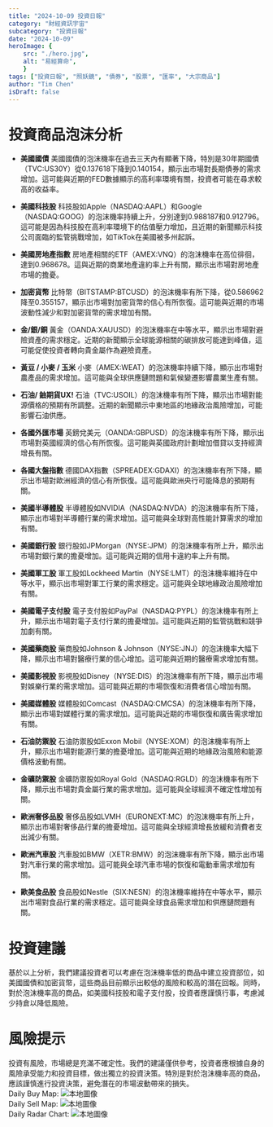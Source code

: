 ```yaml
---
title: "2024-10-09 投資日報"
category: "財經資訊宇宙"
subcategory: "投資日報"
date: "2024-10-09"
heroImage: {
    src: "./hero.jpg",
    alt: "易經算命",
    }
tags: ["投資日報", "照妖鏡", "債券", "股票", "匯率", "大宗商品"]
author: "Tim Chen"
isDraft: false
---
```

# 投資商品泡沫分析

- **美國國債**
  美國國債的泡沫機率在過去三天內有顯著下降，特別是30年期國債（TVC:US30Y）從0.137618下降到0.140154，顯示出市場對長期債券的需求增加。這可能與近期的FED數據顯示的高利率環境有關，投資者可能在尋求較高的收益率。

- **美國科技股**
  科技股如Apple（NASDAQ:AAPL）和Google（NASDAQ:GOOG）的泡沫機率持續上升，分別達到0.988187和0.912796。這可能是因為科技股在高利率環境下的估值壓力增加，且近期的新聞顯示科技公司面臨的監管挑戰增加，如TikTok在美國被多州起訴。

- **美國房地產指數**
  房地產相關的ETF（AMEX:VNQ）的泡沫機率在高位徘徊，達到0.968678。這與近期的商業地產違約率上升有關，顯示出市場對房地產市場的擔憂。

- **加密貨幣**
  比特幣（BITSTAMP:BTCUSD）的泡沫機率有所下降，從0.586962降至0.355157，顯示出市場對加密貨幣的信心有所恢復。這可能與近期的市場波動性減少和對加密貨幣的需求增加有關。

- **金/銀/銅**
  黃金（OANDA:XAUUSD）的泡沫機率在中等水平，顯示出市場對避險資產的需求穩定。近期的新聞顯示全球能源相關的碳排放可能達到峰值，這可能促使投資者轉向貴金屬作為避險資產。

- **黃豆 / 小麥 / 玉米**
  小麥（AMEX:WEAT）的泡沫機率持續下降，顯示出市場對農產品的需求增加。這可能與全球供應鏈問題和氣候變遷影響農業生產有關。

- **石油/ 鈾期貨UX!**
  石油（TVC:USOIL）的泡沫機率有所下降，顯示出市場對能源價格的預期有所調整。近期的新聞顯示中東地區的地緣政治風險增加，可能影響石油供應。

- **各國外匯市場**
  英鎊兌美元（OANDA:GBPUSD）的泡沫機率有所下降，顯示出市場對英國經濟的信心有所恢復。這可能與英國政府計劃增加借貸以支持經濟增長有關。

- **各國大盤指數**
  德國DAX指數（SPREADEX:GDAXI）的泡沫機率有所下降，顯示出市場對歐洲經濟的信心有所恢復。這可能與歐洲央行可能降息的預期有關。

- **美國半導體股**
  半導體股如NVIDIA（NASDAQ:NVDA）的泡沫機率有所下降，顯示出市場對半導體行業的需求增加。這可能與全球對高性能計算需求的增加有關。

- **美國銀行股**
  銀行股如JPMorgan（NYSE:JPM）的泡沫機率有所上升，顯示出市場對銀行業的擔憂增加。這可能與近期的信用卡違約率上升有關。

- **美國軍工股**
  軍工股如Lockheed Martin（NYSE:LMT）的泡沫機率維持在中等水平，顯示出市場對軍工行業的需求穩定。這可能與全球地緣政治風險增加有關。

- **美國電子支付股**
  電子支付股如PayPal（NASDAQ:PYPL）的泡沫機率有所上升，顯示出市場對電子支付行業的擔憂增加。這可能與近期的監管挑戰和競爭加劇有關。

- **美國藥商股**
  藥商股如Johnson & Johnson（NYSE:JNJ）的泡沫機率大幅下降，顯示出市場對醫療行業的信心增加。這可能與近期的醫療需求增加有關。

- **美國影視股**
  影視股如Disney（NYSE:DIS）的泡沫機率有所下降，顯示出市場對娛樂行業的需求增加。這可能與近期的市場恢復和消費者信心增加有關。

- **美國媒體股**
  媒體股如Comcast（NASDAQ:CMCSA）的泡沫機率有所下降，顯示出市場對媒體行業的需求增加。這可能與近期的市場恢復和廣告需求增加有關。

- **石油防禦股**
  石油防禦股如Exxon Mobil（NYSE:XOM）的泡沫機率有所上升，顯示出市場對能源行業的擔憂增加。這可能與近期的地緣政治風險和能源價格波動有關。

- **金礦防禦股**
  金礦防禦股如Royal Gold（NASDAQ:RGLD）的泡沫機率有所下降，顯示出市場對貴金屬行業的需求增加。這可能與全球經濟不確定性增加有關。

- **歐洲奢侈品股**
  奢侈品股如LVMH（EURONEXT:MC）的泡沫機率有所上升，顯示出市場對奢侈品行業的擔憂增加。這可能與全球經濟增長放緩和消費者支出減少有關。

- **歐洲汽車股**
  汽車股如BMW（XETR:BMW）的泡沫機率有所下降，顯示出市場對汽車行業的需求增加。這可能與全球汽車市場的恢復和電動車需求增加有關。

- **歐美食品股**
  食品股如Nestle（SIX:NESN）的泡沫機率維持在中等水平，顯示出市場對食品行業的需求穩定。這可能與全球食品需求增加和供應鏈問題有關。

# 投資建議

基於以上分析，我們建議投資者可以考慮在泡沫機率低的商品中建立投資部位，如美國國債和加密貨幣，這些商品目前顯示出較低的風險和較高的潛在回報。同時，對於泡沫機率高的商品，如美國科技股和電子支付股，投資者應謹慎行事，考慮減少持倉以降低風險。

# 風險提示

投資有風險，市場總是充滿不確定性。我們的建議僅供參考，投資者應根據自身的風險承受能力和投資目標，做出獨立的投資決策。特別是對於泡沫機率高的商品，應該謹慎進行投資決策，避免潛在的市場波動帶來的損失。
<br />
Daily Buy Map:
![本地圖像](./buyMap.svg)
<br />
Daily Sell Map:
![本地圖像](./sellMap.svg)
<br />
Daily Radar Chart:
![本地圖像](./radar.svg)
<br />
